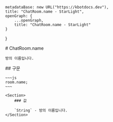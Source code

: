 
    metadataBase: new URL("https://kbotdocs.dev"),
    title: "ChatRoom.name - StarLight",
    openGraph: {
        ...openGraph,
        title: "ChatRoom.name - StarLight"
    }
}

<Section>
    # ChatRoom.name

    방의 이름입니다.
</Section>
<Section>
    ## 구문

    ~~~js
    room.name;
    ~~~

    <Section>
        ### 값

        `String` - 방의 이름입니다.
    </Section>
</Section>